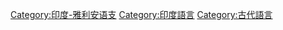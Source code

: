 {{Catnav|頁面分類|人文學科|语言学|语族|印度-伊朗語族|印度-雅利安语支}}
{{wiktionarycat}}
{{Commonscat|Sanskrit}}

[[Category:印度-雅利安语支|Category:印度-雅利安语支]]
[[Category:印度語言|Category:印度語言]]
[[Category:古代語言|Category:古代語言]]